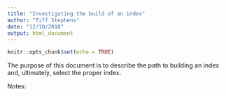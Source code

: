 ```yaml
---
title: "Investigating the build of an index"
author: "Tiff Stephens"
date: "12/18/2018"
output: html_document
---
```


```r
knitr::opts_chunk$set(echo = TRUE)
```

The purpose of this document is to describe the path to building an index and, ultimately, select the proper index. 




Notes:














